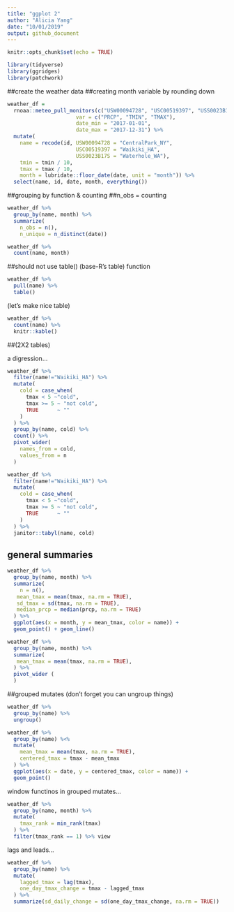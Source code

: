```yaml
---
title: "ggplot 2"
author: "Alicia Yang"
date: "10/01/2019"
output: github_document
---
```


```r
knitr::opts_chunk$set(echo = TRUE)

library(tidyverse)
library(ggridges)
library(patchwork)
```

##create the weather data
##creating month variable by rounding down 
```r
weather_df = 
  rnoaa::meteo_pull_monitors(c("USW00094728", "USC00519397", "USS0023B17S"),
                      var = c("PRCP", "TMIN", "TMAX"), 
                      date_min = "2017-01-01",
                      date_max = "2017-12-31") %>%
  mutate(
    name = recode(id, USW00094728 = "CentralPark_NY", 
                      USC00519397 = "Waikiki_HA",
                      USS0023B17S = "Waterhole_WA"),
    tmin = tmin / 10,
    tmax = tmax / 10,
    month = lubridate::floor_date(date, unit = "month")) %>%
  select(name, id, date, month, everything())
```
##grouping by function & counting
##n_obs = counting
```r
weather_df %>%
  group_by(name, month) %>%
  summarize(
    n_obs = n(),
    n_unique = n_distinct(date))
```

```r
weather_df %>%
  count(name, month)
```


##should not use table() (base-R's table) function
```r
weather_df %>%
  pull(name) %>%
  table()
```

(let's make nice table)
```r
weather_df %>%
  count(name) %>%
  knitr::kable()
```

##(2X2 tables)

a digression...

```r
weather_df %>%
  filter(name!="Waikiki_HA") %>%
  mutate(
    cold = case_when(
      tmax < 5 ~"cold", 
      tmax >= 5 ~ "not cold", 
      TRUE      ~ ""
    )
  ) %>%
  group_by(name, cold) %>%
  count() %>%
  pivot_wider(
    names_from = cold, 
    values_from = n
  )
```

```r
weather_df %>%
  filter(name!="Waikiki_HA") %>%
  mutate(
    cold = case_when(
      tmax < 5 ~"cold", 
      tmax >= 5 ~ "not cold", 
      TRUE      ~ ""
    )
  ) %>%
  janitor::tabyl(name, cold)
```

## general summaries

```r
weather_df %>%
  group_by(name, month) %>%
  summarize(
    n = n(), 
   mean_tmax = mean(tmax, na.rm = TRUE),
   sd_tmax = sd(tmax, na.rm = TRUE),
   median_prcp = median(prcp, na.rm = TRUE)
  ) %>%
  ggplot(aes(x = month, y = mean_tmax, color = name)) + 
  geom_point() + geom_line()
```


```r
weather_df %>%
  group_by(name, month) %>%
  summarize(
   mean_tmax = mean(tmax, na.rm = TRUE),
  ) %>%
  pivot_wider (
  )
```

##grouped mutates
(don't forget you can ungroup things)
```r
weather_df %>%
  group_by(name) %>%
  ungroup()
```

```r
weather_df %>%
  group_by(name) %<%
  mutate(
    mean_tmax = mean(tmax, na.rm = TRUE),
    centered_tmax = tmax - mean_tmax
  ) %>%
  ggplot(aes(x = date, y = centered_tmax, color = name)) + 
  geom_point()
```

window functinos in grouped mutates...

```r
weather_df %>%
  group_by(name, month) %>%
  mutate(
    tmax_rank = min_rank(tmax)
  ) %>% 
  filter(tmax_rank == 1) %>% view
```

lags and leads...

```r
weather_df %>%
  group_by(name) %>%
  mutate(
    lagged_tmax = lag(tmax), 
    one_day_tmax_change = tmax - lagged_tmax
  ) %>%
  summarize(sd_daily_change = sd(one_day_tmax_change, na.rm = TRUE))
```
